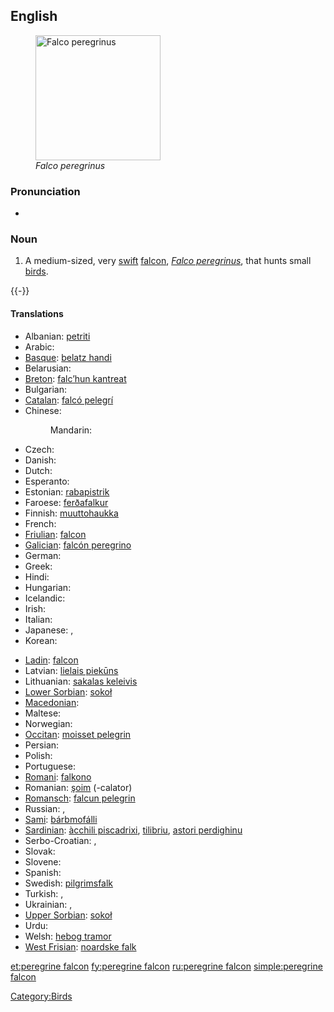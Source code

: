 {{wikipedia|Peregrine Falcon}}
==English==
[[Image:PeregrineFalcon.jpg|thumb|right|200px|''Falco peregrinus'']]

===Pronunciation===
* {{IPA|/'pɛɻɛgɻaɪn'fælkɒn/}}

===Noun===
{{en-noun|sg=[[peregrine]] [[falcon]]}}

# A medium-sized, very [[swift]] [[falcon]], ''[[Falco peregrinus]]'', that hunts small [[bird]]s.

{{-}}

====Translations====
{{trans-top|Falco peregrinus}}
* Albanian: [[petriti]]
* Arabic: {{t-|ar|شاهين|tr=shaahiin}}
* [[Basque]]: [[belatz handi]]
* Belarusian: {{t-|be|сапсан|m|tr=sapsán|xs=Belarusian}}
* [[Breton]]: [[falc’hun kantreat]]
* Bulgarian: {{t|bg|сокол скитник|m|tr=sókol skítnik}}
* [[Catalan]]: [[falcó pelegrí]]
* Chinese:
*: Mandarin: {{t|cmn|游隼|tr=yóusǔn|sc=Hani}}
* Czech: {{t|cs|sokol stěhovavý|m}}
* Danish: {{t-|da|vandrefalk|c}}
* Dutch: {{t+|nl|slechtvalk|m}}
* Esperanto: {{t-|eo|falko|xs=Esperanto}}
* Estonian: [[rabapistrik]]
* Faroese: [[ferðafalkur]]
* Finnish: [[muuttohaukka]]
* French: {{t|fr|faucon pèlerin|m}}
* [[Friulian]]: [[falcon]]
* [[Galician]]: [[falcón peregrino]]
* German: {{t+|de|Wanderfalke|m}}
* Greek: {{t+|el|πετρίτης|m|tr=petritis}}
* Hindi: {{t-|hi|शाहीन|tr=šāhīn|xs=Hindi}}
* Hungarian: {{t-|hu|vándorsólyom}}
* Icelandic: {{t+|is|förufálki}}
* Irish: {{t+|ga|fabhcún gorm|xs=Irish}}
* Italian: {{t-|it|falco pellegrino|m}}
* Japanese: {{t+|ja|隼}},  {{t-|ja|ハヤブサ|tr=hayabusa}}
* Korean: {{t+|ko|매|tr=mae}}
{{trans-mid}}
* [[Ladin]]: [[falcon]]
* Latvian: [[lielais piekūns]]
* Lithuanian: [[sakalas keleivis]]
* [[Lower Sorbian]]: [[sokoł]]
* [[Macedonian]]: {{t|mk|сив сокол|m|tr=siv sókol}}
* Maltese: {{t-|mt|bies|xs=Maltese}}
* Norwegian: {{t+|no|vandrefalk}}
* [[Occitan]]: [[moisset pelegrin]]
* Persian: {{t+|fa|شاهین|tr=šāhīn|xs=Persian}}
* Polish: {{t|pl|sokół wędrowny|m}}
* Portuguese: {{t|pt|falcão peregrino|m}}
* [[Romani]]: [[falkono]] {{m}}
* Romanian: [[şoim]] (-calator)
* [[Romansch]]: [[falcun pelegrin]]
* Russian: {{t+|ru|сапсан|m|tr=sapsán}},  {{t|ru|настоящий сокол|m|tr=nastojáščij sókol}}
* [[Sami]]: [[bárbmofálli]]
* [[Sardinian]]: [[àcchili piscadrixi]], [[tilibriu]], [[astori perdighinu]]
* Serbo-Croatian: {{tø|sh|сиви соко|m|sc=Cyrl|xs=Serbo-Croatian}},  {{tø|sh|sivi soko|m|xs=Serbo-Croatian}}
* Slovak: {{t|sk|sokol sťahovavý|m}}
* Slovene: {{t|sl|sokol selec|m}}
* Spanish: {{t|es|halcón peregrino|m}}
* Swedish: [[pilgrimsfalk]]
* Turkish: {{t+|tr|doğan}}, {{t-|tr|gökdoğan}}
* Ukrainian: {{t-|uk|сапсан|m|tr=sapsán|xs=Ukrainian}}, {{t-|uk|сокіл|m|tr=sókil|xs=Ukrainian}}
* [[Upper Sorbian]]: [[sokoł]]
* Urdu: {{t-|ur|شاہین|tr=šāhīn|xs=Urdu}}
* Welsh: [[hebog tramor]]
* [[West Frisian]]: [[noardske falk]]
{{trans-bottom}}

[[Category:Birds]]

[[et:peregrine falcon]]
[[fy:peregrine falcon]]
[[ru:peregrine falcon]]
[[simple:peregrine falcon]]